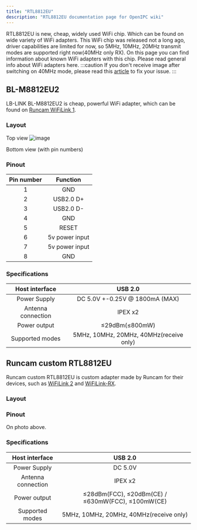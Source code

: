 ```yaml
---
title: "RTL8812EU"
description: "RTL8812EU documentation page for OpenIPC wiki"
---
```


RTL8812EU is new, cheap, widely used WiFi chip. Which can be found on wide variety of WiFi adapters.
This WiFi chip was released not a long ago, driver capabilities are limited for now, so 5MHz, 10MHz, 20MHz transmit modes are supported right now(40MHz only RX). On this page you can find information about known WiFi adapters with this chip.
Please read general info about WiFi adapters here.
:::caution
If you don't receive image after switching on 40MHz mode, please read this [article](/use-cases/fpv/unbrick-eu-bu/) to fix your issue.
:::

## BL-M8812EU2
LB-LINK BL-M8812EU2 is cheap, powerful WiFi adapter, which can be found on [Runcam WiFiLink 1](/hardware/runcam/vtx/runcam-wifilink-v1/).
### Layout
Top view
![image](/images/bl-m8812eu2-top.png)

Bottom view (with pin numbers)
<ThemeImage
  lightSrc="https://raw.githubusercontent.com/OpenIPC/docs/refs/heads/main/src/assets/images/bl-m8812eu2-bottom-light.png"
  darkSrc="https://raw.githubusercontent.com/OpenIPC/docs/refs/heads/main/src/assets/images/bl-m8812eu2-bottom-dark.png"
  alt="WiFi adapter image"
/>

### Pinout
| Pin number  | Function        |
|:-----------:|:---------------:|
| 1           | GND             |
| 2           | USB2.0 D+       |
| 3           | USB2.0 D-       |
| 4           | GND             |
| 5           | RESET           |
| 6           | 5v power input  |
| 7           | 5v power input  |
| 8           | GND             |

### Specifications
| Host interface      | USB 2.0  |
|:-------------------:|:--------:|
| Power Supply        | DC 5.0V +-0.25V @ 1800mA (MAX) |
| Antenna connection  | IPEX x2                        |
| Power output        | ≤29dBm(≤800mW)                 |
| Supported modes     | 5MHz, 10MHz, 20MHz, 40MHz(receive only)                     |

## Runcam custom RTL8812EU
Runcam custom RTL8812EU is custom adapter made by Runcam for their devices, such as [WiFiLink 2](/hardware/runcam/vtx/runcam-wifilink-v2/) and [WiFiLink-RX](/hardware/runcam/vrx/runcam-wifilink-rx/).
### Layout
<ThemeImage
  lightSrc="https://raw.githubusercontent.com/OpenIPC/docs/refs/heads/main/src/assets/images/rtl8812eu-custom-runcam-top-light.png"
  darkSrc="https://raw.githubusercontent.com/OpenIPC/docs/refs/heads/main/src/assets/images/rtl8812eu-custom-runcam-top-dark.png"
  alt="Motherboard up image"
/>

### Pinout
On photo above.

### Specifications
| Host interface      | USB 2.0  |
|:-------------------:|:--------:|
| Power Supply        | DC 5.0V |
| Antenna connection  | IPEX x2                        |
| Power output        | ≤28dBm(FCC), ≤20dBm(CE) / ≤630mW(FCC), ≤100mW(CE)                 |
| Supported modes     | 5MHz, 10MHz, 20MHz, 40MHz(receive only)                  |

